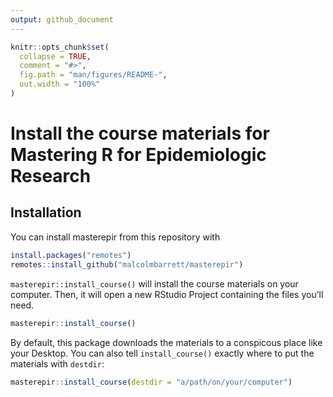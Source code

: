 ```yaml
---
output: github_document
---
```


<!-- README.md is generated from README.Rmd. Please edit that file -->

```r
knitr::opts_chunk$set(
  collapse = TRUE,
  comment = "#>",
  fig.path = "man/figures/README-",
  out.width = "100%"
)
```

# Install the course materials for Mastering R for Epidemiologic Research

<!-- badges: start -->
<!-- badges: end -->

## Installation

You can install masterepir from this repository with

``` r
install.packages("remotes")
remotes::install_github("malcolmbarrett/masterepir")
```

`masterepir::install_course()` will install the course materials on your computer. Then, it will open a new RStudio Project containing the files you'll need.

``` r
masterepir::install_course()
```

By default, this package downloads the materials to a conspicous place like your Desktop. You can also tell `install_course()` exactly where to put the materials with `destdir`:

``` r
masterepir::install_course(destdir = "a/path/on/your/computer")
```


